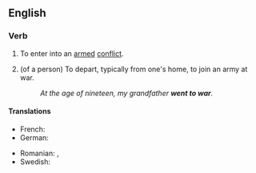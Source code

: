 ==English==

===Verb===
{{en-verb|go<goes,,went,gone> to war}}

# {{lb|en|intransitive}} To enter into an [[armed]] [[conflict]].
# {{lb|en|intransitive}} (of a person) To depart, typically from one's home, to join an army at war.
#: ''At the age of nineteen, my grandfather '''went to war'''.''

====Translations====
{{trans-top|enter armed conflict}}
* French: {{t|fr|entrer en guerre}}
* German: {{t|de|in den Krieg ziehen}}
{{trans-mid}}
* Romanian: {{t|ro|merge la război}}, {{t|ro|pleca la război}}
* Swedish: {{t|sv|dra ut i krig}}
{{trans-bottom}}